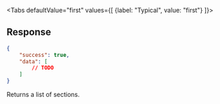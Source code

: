 <Tabs
    defaultValue="first"
    values={[
        {label: "Typical", value: "first"}
    ]}>
<TabItem value="first">

## Response

```json
{
    "success": true,
    "data": [
        // TODO
    ]
}
```

Returns a list of sections.

</TabItem>
</Tabs>
